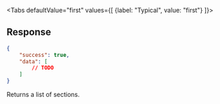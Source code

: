 <Tabs
    defaultValue="first"
    values={[
        {label: "Typical", value: "first"}
    ]}>
<TabItem value="first">

## Response

```json
{
    "success": true,
    "data": [
        // TODO
    ]
}
```

Returns a list of sections.

</TabItem>
</Tabs>
